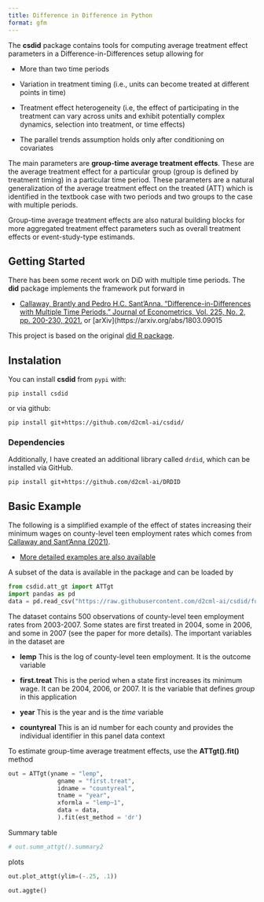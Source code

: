 ```yaml
---
title: Difference in Difference in Python
format: gfm
---
```


The **csdid** package contains tools for computing average treatment
effect parameters in a Difference-in-Differences setup allowing for

  - More than two time periods

  - Variation in treatment timing (i.e., units can become treated at
    different points in time)

  - Treatment effect heterogeneity (i.e, the effect of participating in
    the treatment can vary across units and exhibit potentially complex
    dynamics, selection into treatment, or time effects)

  - The parallel trends assumption holds only after conditioning on
    covariates

The main parameters are **group-time average treatment effects**. These
are the average treatment effect for a particular group (group is
defined by treatment timing) in a particular time period. These
parameters are a natural generalization of the average treatment effect
on the treated (ATT) which is identified in the textbook case with two
periods and two groups to the case with multiple periods.

Group-time average treatment effects are also natural building blocks
for more aggregated treatment effect parameters such as overall
treatment effects or event-study-type estimands.

## Getting Started

There has been some recent work on DiD with multiple time periods. The
**did** package implements the framework put forward in

- [Callaway, Brantly and Pedro H.C. Sant’Anna.
  "Difference-in-Differences with Multiple Time Periods." Journal of
  Econometrics, Vol. 225, No. 2,
  pp. 200-230, 2021.](https://doi.org/10.1016/j.jeconom.2020.12.001)
  or [arXiv](https://arxiv.org/abs/1803.09015

This project is based on the original [did R package](https://github.com/bcallaway11/did).

## Instalation

You can install **csdid** from `pypi` with:

```
pip install csdid
```

or via github:

```
pip install git+https://github.com/d2cml-ai/csdid/
```

### Dependencies

Additionally, I have created an additional library called `drdid`, which can be installed via GitHub.

```
pip install git+https://github.com/d2cml-ai/DRDID
```

## Basic Example


The following is a simplified example of the effect of states increasing
their minimum wages on county-level teen employment rates which comes
from [Callaway and Sant’Anna
(2021)](https://authors.elsevier.com/a/1cFzc15Dji4pnC).

  - [More detailed examples are also
    available](https://bcallaway11.github.io/did/articles/did-basics.html)

A subset of the data is available in the package and can be loaded by

```python
from csdid.att_gt import ATTgt
import pandas as pd
data = pd.read_csv("https://raw.githubusercontent.com/d2cml-ai/csdid/function-aggte/data/mpdta.csv")
```

The dataset contains 500 observations of county-level teen employment
rates from 2003-2007. Some states are first treated in 2004, some in
2006, and some in 2007 (see the paper for more details). The important
variables in the dataset are

  - **lemp** This is the log of county-level teen employment. It is the
    outcome variable

  - **first.treat** This is the period when a state first increases its
    minimum wage. It can be 2004, 2006, or 2007. It is the variable that
    defines *group* in this application

  - **year** This is the year and is the *time* variable

  - **countyreal** This is an id number for each county and provides the
    individual identifier in this panel data context

To estimate group-time average treatment effects, use the **ATTgt().fit()**
method

```python
out = ATTgt(yname = "lemp",
              gname = "first.treat",
              idname = "countyreal",
              tname = "year",
              xformla = "lemp~1",
              data = data,
              ).fit(est_method = 'dr')
```


Summary table

```python
# out.summ_attgt().summary2
```

plots

```python
out.plot_attgt(ylim=(-.25, .1))
```


```python
out.aggte()
```